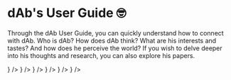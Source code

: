 
# dAb's User Guide 🤓

Through the dAb User Guide, you can quickly understand how to connect with dAb. Who is dAb? How does dAb think? What are his interests and tastes? And how does he perceive the world? If you wish to delve deeper into his thoughts and research, you can also explore his papers.

<Cards>
  <Card href="/docs/manual/introduction" title="Who is dAb" icon={<User strokeWidth={1} />} />
  <Card href="/docs/manual/thinking" title="How dAb Thinks" icon={<Sparkle strokeWidth={1} />} />
  <Card href="/docs/manual/hobby" title="dAb's Interests" icon={<Shapes strokeWidth={1} />} />
  <Card href="/docs/manual/sense" title="dAb's Taste" icon={<Blend strokeWidth={1} />} />
  <Card href="/docs/manual/reading" title="dAb's Reading Preferences" icon={<BookMarked strokeWidth={1} />} />
  <Card href="/docs/manual/paper" title="dAb's Papers" icon={<ScrollText strokeWidth={1} />} />
</Cards>
